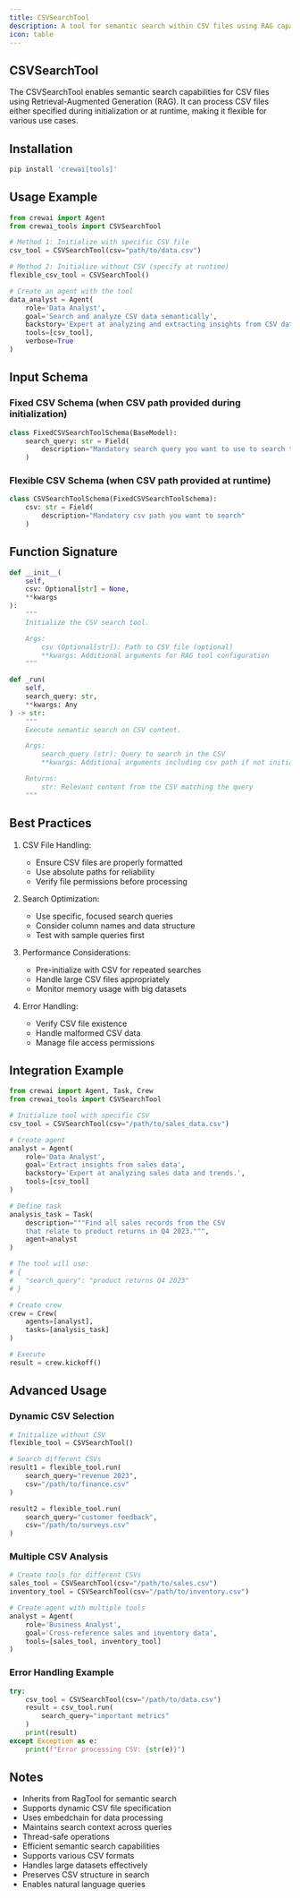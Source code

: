 ```yaml
---
title: CSVSearchTool
description: A tool for semantic search within CSV files using RAG capabilities
icon: table
---
```


## CSVSearchTool

The CSVSearchTool enables semantic search capabilities for CSV files using Retrieval-Augmented Generation (RAG). It can process CSV files either specified during initialization or at runtime, making it flexible for various use cases.

## Installation

```bash
pip install 'crewai[tools]'
```

## Usage Example

```python
from crewai import Agent
from crewai_tools import CSVSearchTool

# Method 1: Initialize with specific CSV file
csv_tool = CSVSearchTool(csv="path/to/data.csv")

# Method 2: Initialize without CSV (specify at runtime)
flexible_csv_tool = CSVSearchTool()

# Create an agent with the tool
data_analyst = Agent(
    role='Data Analyst',
    goal='Search and analyze CSV data semantically',
    backstory='Expert at analyzing and extracting insights from CSV data.',
    tools=[csv_tool],
    verbose=True
)
```

## Input Schema

### Fixed CSV Schema (when CSV path provided during initialization)
```python
class FixedCSVSearchToolSchema(BaseModel):
    search_query: str = Field(
        description="Mandatory search query you want to use to search the CSV's content"
    )
```

### Flexible CSV Schema (when CSV path provided at runtime)
```python
class CSVSearchToolSchema(FixedCSVSearchToolSchema):
    csv: str = Field(
        description="Mandatory csv path you want to search"
    )
```

## Function Signature

```python
def __init__(
    self,
    csv: Optional[str] = None,
    **kwargs
):
    """
    Initialize the CSV search tool.

    Args:
        csv (Optional[str]): Path to CSV file (optional)
        **kwargs: Additional arguments for RAG tool configuration
    """

def _run(
    self,
    search_query: str,
    **kwargs: Any
) -> str:
    """
    Execute semantic search on CSV content.

    Args:
        search_query (str): Query to search in the CSV
        **kwargs: Additional arguments including csv path if not initialized

    Returns:
        str: Relevant content from the CSV matching the query
    """
```

## Best Practices

1. CSV File Handling:
   - Ensure CSV files are properly formatted
   - Use absolute paths for reliability
   - Verify file permissions before processing

2. Search Optimization:
   - Use specific, focused search queries
   - Consider column names and data structure
   - Test with sample queries first

3. Performance Considerations:
   - Pre-initialize with CSV for repeated searches
   - Handle large CSV files appropriately
   - Monitor memory usage with big datasets

4. Error Handling:
   - Verify CSV file existence
   - Handle malformed CSV data
   - Manage file access permissions

## Integration Example

```python
from crewai import Agent, Task, Crew
from crewai_tools import CSVSearchTool

# Initialize tool with specific CSV
csv_tool = CSVSearchTool(csv="/path/to/sales_data.csv")

# Create agent
analyst = Agent(
    role='Data Analyst',
    goal='Extract insights from sales data',
    backstory='Expert at analyzing sales data and trends.',
    tools=[csv_tool]
)

# Define task
analysis_task = Task(
    description="""Find all sales records from the CSV 
    that relate to product returns in Q4 2023.""",
    agent=analyst
)

# The tool will use:
# {
#   "search_query": "product returns Q4 2023"
# }

# Create crew
crew = Crew(
    agents=[analyst],
    tasks=[analysis_task]
)

# Execute
result = crew.kickoff()
```

## Advanced Usage

### Dynamic CSV Selection
```python
# Initialize without CSV
flexible_tool = CSVSearchTool()

# Search different CSVs
result1 = flexible_tool.run(
    search_query="revenue 2023",
    csv="/path/to/finance.csv"
)

result2 = flexible_tool.run(
    search_query="customer feedback",
    csv="/path/to/surveys.csv"
)
```

### Multiple CSV Analysis
```python
# Create tools for different CSVs
sales_tool = CSVSearchTool(csv="/path/to/sales.csv")
inventory_tool = CSVSearchTool(csv="/path/to/inventory.csv")

# Create agent with multiple tools
analyst = Agent(
    role='Business Analyst',
    goal='Cross-reference sales and inventory data',
    tools=[sales_tool, inventory_tool]
)
```

### Error Handling Example
```python
try:
    csv_tool = CSVSearchTool(csv="/path/to/data.csv")
    result = csv_tool.run(
        search_query="important metrics"
    )
    print(result)
except Exception as e:
    print(f"Error processing CSV: {str(e)}")
```

## Notes

- Inherits from RagTool for semantic search
- Supports dynamic CSV file specification
- Uses embedchain for data processing
- Maintains search context across queries
- Thread-safe operations
- Efficient semantic search capabilities
- Supports various CSV formats
- Handles large datasets effectively
- Preserves CSV structure in search
- Enables natural language queries
